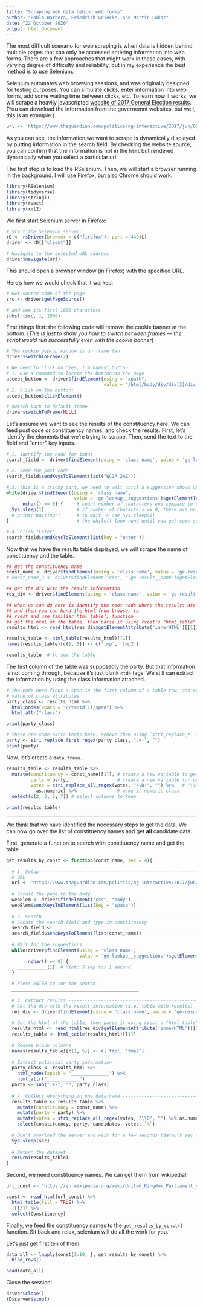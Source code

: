 ```yaml
---
title: "Scraping web data behind web forms"
author: "Pablo Barbera, Friedrich Geiecke, and Martin Lukac"
date: "22 October 2020"
output: html_document
---
```


The most difficult scenario for web scraping is when data is hidden behind multiple pages that can only be accessed entering information into web forms. There are a few approaches that might work in these cases, with varying degree of difficulty and reliability, but in my experience the best method is to use [Selenium](https://en.wikipedia.org/wiki/Selenium_(software)).

Selenium automates web browsing sessions, and was originally designed for testing purposes. You can simulate clicks, enter information into web forms, add some waiting time between clicks, etc. To learn how it works, we will scrape a heavily javascripted [website of 2017 General Election results](https://www.theguardian.com/politics/ng-interactive/2017/jun/08/live-uk-election-results-in-full-2017). (You can download the information from the governemnt websites, but well, this is an example.)

```r
url <- 'https://www.theguardian.com/politics/ng-interactive/2017/jun/08/live-uk-election-results-in-full-2017'
```

As you can see, the information we want to scrape is dynamically displayed by putting information in the search field. By checking the website source, you can confirm that the information is not in the `html` but rendered dynamically when you select a particular url.

The first step is to load the RSelenium. Then, we will start a browser running in the background. I will use Firefox, but also Chrome should work.

```r
library(RSelenium)
library(tidyverse)
library(stringi)
library(rvest)
library(xml2)
```

We first start Selenium server in Firefox:

```r
# Start the Selenium server:
rD <- rsDriver(browser = c("firefox"), port = 4494L)
driver <- rD[["client"]]

# Navigate to the selected URL address
driver$navigate(url)
```

This should open a browser window (in Firefox) with the specified URL.

Here's how we would check that it worked:

```r
# Get source code of the page
src <- driver$getPageSource()

# and see its first 1000 characters
substr(src, 1, 1000)
```

First things first: the following code will remove the cookie banner at the bottom. (_This is just to show you how to switch between frames — the script would run successfully even with the cookie banner_)

```r
# The cookie pop-up window is on frame two
driver$switchToFrame(2)

# We need to click on "Yes, I'm happy" button:
# 1. Use a command to locate the button on the page
accept_button <- driver$findElement(using = "xpath", 
                                    value = "/html/body/div/div[3]/div[3]/div/div/button[1]")
# 2. Click on the button:
accept_button$clickElement()

# Switch back to default frame
driver$switchToFrame(NULL)
```

Let's assume we want to see the results of the constituency here. We can feed post code or constituency names, and check the results.  First, let's identify the elements that we're trying to scrape. Then, send the text to the field and "enter" key inputs.

```r
# 1. identify the node for input
search_field <- driver$findElement(using = 'class name', value = 'ge-lookup__input')

# 2. send the post code
search_field$sendKeysToElement(list("WC2A 2AE"))

# 3. this is a tricky part, we need to wait until a suggestion shows up
while(driver$findElement(using = 'class name',                                   # get suggestions
                         value = 'ge-lookup__suggestions')$getElementText() %>% 
      nchar() == 0) {     # count number of characters and compare to 0
  Sys.sleep(1)            # if number of characters == 0, there are no suggestions and we need
  # print("Waiting")      # to wait -> use Sys.sleep(1)
}                         # the while() loop runs until you get some suggestions!

# 4. click "Enter"
search_field$sendKeysToElement(list(key = "enter"))
```

Now that we have the results table displayed, we will scrape the name of constituency and the table.

```r
## get the constituency name
const_name <- driver$findElement(using = 'class name', value = 'ge-result__name')$getElementText()
# const_name_2 <- driver$findElement("css", '.ge-result__name')$getElementText() # alternative way speifying CSS selector differently

## get the div with the result information
res_div <- driver$findElement(using = 'class name', value = 'ge-result')

## what we can do here is identify the root node where the results are displayed
## and then you can hand the html from browser to 
## rvest and use familiar html_table() function
## get the html of the table, then parse it using rvest's "html_table"
results_html <- read_html(res_div$getElementAttribute('innerHTML')[[1]])

results_table <- html_table(results_html)[[1]]
names(results_table)[c(1, 5)] <- c('tmp', 'tmp2')

results_table  # to see the table
```

The first column of the table was supposedly the party. But that information is not coming through, because it's just blank `<td>` tags. We still can extract the information by using the class information attached. 

```r
# the code here finds a span in the first column of a table row, and extract the 
# value of class attributes
party_class <- results_html %>% 
  html_nodes(xpath = "//tr/td[1]/span") %>%
  html_attr("class")

print(party_class)

# there are some extra texts here. Remove them using `stri_replace_*` function.
party <- stri_replace_first_regex(party_class, ".+-", "")
print(party)
```

Now, let's create a `data.frame`.

```r
results_table <- results_table %>%
  mutate(constituency = const_name[[1]], # create a new variable to get the constituency name
         party = party,                  # create a new variable for party names
         votes = stri_replace_all_regex(votes, "\\D+", "") %>%   # "\\D+" -> get all digits
           as.numeric) %>%               # make it numeric class
  select(c(2, 3, 6, 7)) # select columns to keep

print(results_table)
```

--------

We think that we have identified the necessary steps to get the data. We can now go over the list of constituency names and get __all__ candidate data.

First, generate a function to search with constituency name and get the table
```r
get_results_by_const <- function(const_name, sec = 4){
  
  # 1. Setup ------------------------------------------------------------------
  # URL
  url <- 'https://www.theguardian.com/politics/ng-interactive/2017/jun/08/live-uk-election-results-in-full-2017'
  
  # Scroll the page to the body
  webElem <- driver$findElement("css", "body")
  webElem$sendKeysToElement(list(key = "space"))
  
  # 2. Search -----------------------------------------------------------------
  # Locate the search field and type in constituency
  search_field <- ____________________________________________________
  search_field$sendKeysToElement(list(const_name))  
  
  # Wait for the suggestions
  while(driver$findElement(using = 'class name', 
                           value = 'ge-lookup__suggestions')$getElementText() %>% 
        nchar() == 0) {
    ___________(1)  # Hint: Sleep for 1 second
  }

  # Press ENTER to run the search
  _______________________________________________
  
  # 3. Extract results --------------------------------------------------------
  # Get the div with the result information (i.e. table with results)
  res_div <- driver$findElement(using = 'class name', value = 'ge-result')
  
  # Get the html of the table, then parse it using rvest's "html_table"
  results_html <- read_html(res_div$getElementAttribute('innerHTML')[[1]])
  results_table <- html_table(results_html)[[1]]
  
  # Rename blank columns
  names(results_table)[c(1, 5)] <- c('tmp', 'tmp2')
  
  # Extract political party information
  party_class <- results_html %>% 
    html_nodes(xpath = "______________") %>%
    html_attr("____________")
  party <- sub(".+-", "", party_class)
  
  # 4. Collect everything in one dataframe ------------------------------------
  results_table <- results_table %>%
    mutate(constituency = const_name) %>%
    mutate(party = party) %>%
    mutate(votes = stri_replace_all_regex(votes, "\\D", "") %>% as.numeric) %>%
    select(constituency, party, candidates, votes, `%`)
  
  # Don't overload the server and wait for a few seconds (default sec = 4)
  Sys.sleep(sec)
  
  # Return the dataset
  return(results_table)
}

```

Second, we need constituency names. We can get them from wikipedia!

```r

url_const <- "https://en.wikipedia.org/wiki/United_Kingdom_Parliament_constituencies"

const <- read_html(url_const) %>%
  html_table(fill = TRUE) %>%
  .[[3]] %>%
  select(Constituency)

```

Finally, we feed the constituency names to the `get_results_by_const()` function. Sit back and relax, selenium will do all the work for you.

Let's just get first ten of them:
```r
data_all <- lapply(const[1:10, ], get_results_by_const) %>% 
  bind_rows()

head(data_all)
```

Close the session:
```r
driver$close()
rD$server$stop()
```
